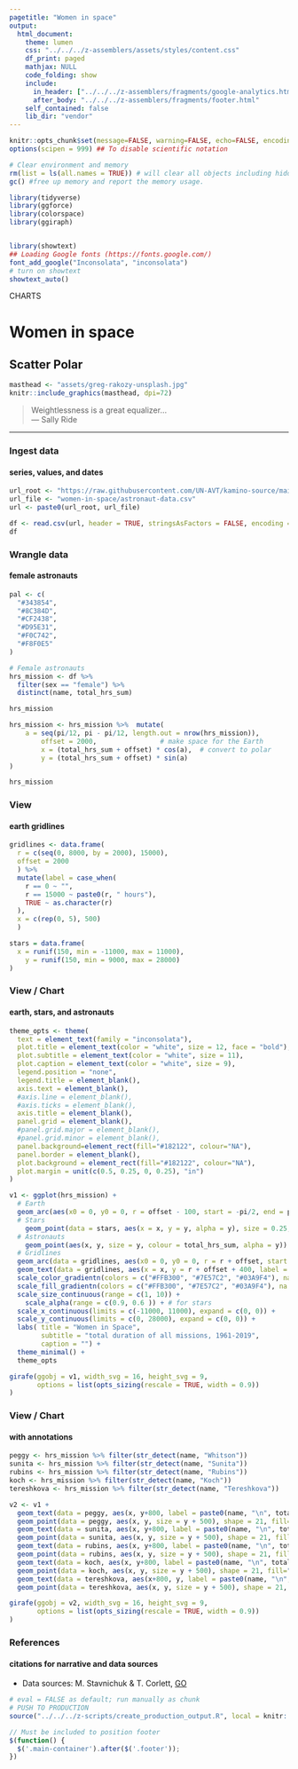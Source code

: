 ```yaml
---
pagetitle: "Women in space"
output:
  html_document:
    theme: lumen
    css: "../../../z-assemblers/assets/styles/content.css"
    df_print: paged
    mathjax: NULL
    code_folding: show
    include:
      in_header: ["../../../z-assemblers/fragments/google-analytics.html", "../../../z-assemblers/fragments/header.html"]
      after_body: "../../../z-assemblers/fragments/footer.html"
    self_contained: false
    lib_dir: "vendor"
---
```


```r

knitr::opts_chunk$set(message=FALSE, warning=FALSE, echo=FALSE, encoding = "utf-8")
options(scipen = 999) ## To disable scientific notation

# Clear environment and memory
rm(list = ls(all.names = TRUE)) # will clear all objects including hidden objects.
gc() #free up memory and report the memory usage.

library(tidyverse)
library(ggforce)
library(colorspace)
library(ggiraph)


library(showtext)
## Loading Google fonts (https://fonts.google.com/)
font_add_google("Inconsolata", "inconsolata")
# turn on showtext
showtext_auto()

```

<div class="activity">
CHARTS  
</div>

# Women in space
## Scatter Polar

```r

masthead <- "assets/greg-rakozy-unsplash.jpg"
knitr::include_graphics(masthead, dpi=72)

```

> Weightlessness is a great equalizer...\
--- Sally Ride\

***

### Ingest data 
#### series, values, and dates

```r

url_root <- "https://raw.githubusercontent.com/UN-AVT/kamino-source/main/sources/0-shared/data/"
url_file <- "women-in-space/astronaut-data.csv"
url <- paste0(url_root, url_file)

df <- read.csv(url, header = TRUE, stringsAsFactors = FALSE, encoding = "UTF-8")
df
```


### Wrangle data
#### female astronauts


```r

pal <- c(
  "#343854",
  "#8C384D",
  "#CF2438",
  "#D95E31",
  "#F0C742",
  "#F8F0E5"
)

# Female astronauts
hrs_mission <- df %>% 
  filter(sex == "female") %>% 
  distinct(name, total_hrs_sum)

hrs_mission

hrs_mission <- hrs_mission %>%  mutate(
    a = seq(pi/12, pi - pi/12, length.out = nrow(hrs_mission)),
		offset = 2000,                # make space for the Earth
		x = (total_hrs_sum + offset) * cos(a),  # convert to polar
		y = (total_hrs_sum + offset) * sin(a)
)

hrs_mission

```


### View
#### earth gridlines


```r

gridlines <- data.frame(
  r = c(seq(0, 8000, by = 2000), 15000),
  offset = 2000
  ) %>% 
  mutate(label = case_when(
    r == 0 ~ "",
    r == 15000 ~ paste0(r, " hours"),
    TRUE ~ as.character(r)
  ),
  x = c(rep(0, 5), 500)
  )

stars = data.frame(
  x = runif(150, min = -11000, max = 11000),
	y = runif(150, min = 9000, max = 28000)
)

```


### View / Chart
#### earth, stars, and astronauts


```r

theme_opts <- theme(
  text = element_text(family = "inconsolata"), 
  plot.title = element_text(color = "white", size = 12, face = "bold"),
  plot.subtitle = element_text(color = "white", size = 11),
  plot.caption = element_text(color = "white", size = 9),
  legend.position = "none",
  legend.title = element_blank(),
  axis.text = element_blank(),
  #axis.line = element_blank(),
  #axis.ticks = element_blank(),
  axis.title = element_blank(),
  panel.grid = element_blank(),
  #panel.grid.major = element_blank(),
  #panel.grid.minor = element_blank(),
  panel.background=element_rect(fill="#182122", colour="NA"),
  panel.border = element_blank(),
  plot.background = element_rect(fill="#182122", colour="NA"),
  plot.margin = unit(c(0.5, 0.25, 0, 0.25), "in")
)

v1 <- ggplot(hrs_mission) +
  # Earth
  geom_arc(aes(x0 = 0, y0 = 0, r = offset - 100, start = -pi/2, end = pi/2)) +
  # Stars
	geom_point(data = stars, aes(x = x, y = y, alpha = y), size = 0.25, colour = "white", stroke = 0) +
  # Astronauts
	geom_point(aes(x, y, size = y, colour = total_hrs_sum, alpha = y)) +
  # Gridlines
  geom_arc(data = gridlines, aes(x0 = 0, y0 = 0, r = r + offset, start = -pi/2, end = pi/2), colour = "#CCCCCC", size = 0.1) +
  geom_text(data = gridlines, aes(x = x, y = r + offset + 400, label = label), size = 3, colour = "#EEEEEE", hjust = 1.0) +
  scale_color_gradientn(colors = c("#FFB300", "#7E57C2", "#03A9F4"), na.value = NA) +
  scale_fill_gradientn(colors = c("#FFB300", "#7E57C2", "#03A9F4"), na.value = NA) +
  scale_size_continuous(range = c(1, 10)) +
	scale_alpha(range = c(0.9, 0.6 )) + # for stars
  scale_x_continuous(limits = c(-11000, 11000), expand = c(0, 0)) +
  scale_y_continuous(limits = c(0, 28000), expand = c(0, 0)) +
  labs( title = "Women in Space",
        subtitle = "total duration of all missions, 1961-2019",
        caption = "") +
  theme_minimal() +
  theme_opts

girafe(ggobj = v1, width_svg = 16, height_svg = 9,
       options = list(opts_sizing(rescale = TRUE, width = 0.9))
)

```


### View / Chart
#### with annotations


```r

peggy <- hrs_mission %>% filter(str_detect(name, "Whitson"))
sunita <- hrs_mission %>% filter(str_detect(name, "Sunita"))
rubins <- hrs_mission %>% filter(str_detect(name, "Rubins"))
koch <- hrs_mission %>% filter(str_detect(name, "Koch"))
tereshkova <- hrs_mission %>% filter(str_detect(name, "Tereshkova"))

v2 <- v1 +
  geom_text(data = peggy, aes(x, y+800, label = paste0(name, "\n", total_hrs_sum)), color = "white", size = 3, vjust = 0.0) +
  geom_point(data = peggy, aes(x, y, size = y + 500), shape = 21, fill="NA", color = "#FFFFFF") +
  geom_text(data = sunita, aes(x, y+800, label = paste0(name, "\n", total_hrs_sum)), color = "white", size = 3, vjust = 0.0) +
  geom_point(data = sunita, aes(x, y, size = y + 500), shape = 21, fill="NA", color = "#FFFFFF") +
  geom_text(data = rubins, aes(x, y+800, label = paste0(name, "\n", total_hrs_sum)), color = "white", size = 3, vjust = 0.0) +
  geom_point(data = rubins, aes(x, y, size = y + 500), shape = 21, fill="NA", color = "#FFFFFF") +
  geom_text(data = koch, aes(x, y+800, label = paste0(name, "\n", total_hrs_sum)), color = "white", size = 3, vjust = 0.0) +
  geom_point(data = koch, aes(x, y, size = y + 500), shape = 21, fill="NA", color = "#FFFFFF") +
  geom_text(data = tereshkova, aes(x+800, y, label = paste0(name, "\n", total_hrs_sum)), color = "white", size = 3, hjust = 0.0) +
  geom_point(data = tereshkova, aes(x, y, size = y + 500), shape = 21, fill="NA", color = "#FFFFFF")

girafe(ggobj = v2, width_svg = 16, height_svg = 9,
       options = list(opts_sizing(rescale = TRUE, width = 0.9))
)

```

### References
#### citations for narrative and data sources

* Data sources: M. Stavnichuk & T. Corlett, [GO](https://doi.org/10.1016/j.lssr.2020.06.003){target="_blank"}


```r

# eval = FALSE as default; run manually as chunk
# PUSH TO PRODUCTION
source("../../../z-scripts/create_production_output.R", local = knitr::knit_global())

```


```js

// Must be included to position footer
$(function() {
  $('.main-container').after($('.footer'));
})

```
